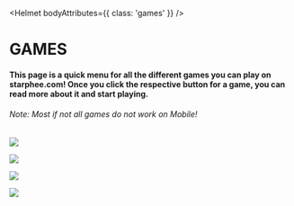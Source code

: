 
<Helmet
    bodyAttributes={{
        class: 'games'
    }}
/>

<Container>

<Banner>

# GAMES

#### This page is a quick menu for all the different games you can play on starphee.com! Once you click the respective button for a game, you can read more about it and start playing.
###### _Note: Most if not all games do not work on Mobile!_


<p className="button-center">
  <a class="gtm-button" href="new" rel="external">
    <img src="https://i.imgur.com/8Oeqr7p.png" />
  </a>
</p>

<p className="button-center">
  <a class="gtm-button" href="retro" rel="external">
    <img src="https://i.imgur.com/TuEVAkd.png" />
  </a>
</p>

<p className="button-center">
  <a class="gtm-button" href="vr" rel="external">
    <img src="https://i.imgur.com/NkbUqRg.png" />
  </a>
</p>

<p className="button-center">
  <a class="gtm-button" href="visual" rel="external">
    <img src="https://i.imgur.com/xtryveK.png" />
  </a>
</p>

</Banner>

</Container>
